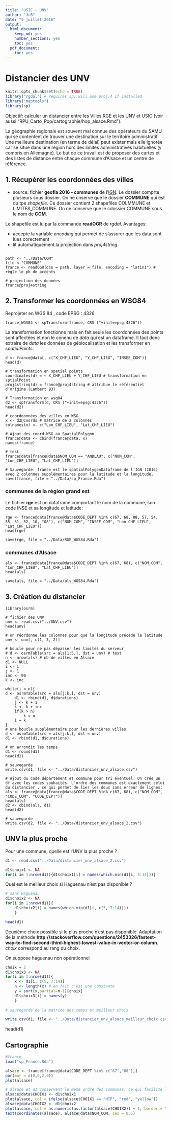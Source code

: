```yaml
---
title: "USIC - UNV"
author: "JcB"
date: "9 juillet 2016"
output:
  html_document:
    keep_md: yes
    number_sections: yes
    toc: yes
  pdf_document:
    toc: yes
---
```


Distancier des UNV
===================

```r
knitr::opts_chunk$set(echo = TRUE)
library("rgdal") # requires sp, will use proj.4 if installed
library("maptools")
library(sp)
```


Objectif: calculer un distancier entre les Villes RGE et les UNV et USIC (voir aussi "RPU_Carto_Pop/cartographie/hop_alsace.Rmd").

La géographie régionale est souvent mal connue des opérateurs du SAMU qui se contentent de trouver une destination sur le territoire administratif. Une meilleure destination (en terme de délai) peut exister mais elle ignorée car se situe dans une région hors des limites administratives habituelles (y compris en Allemagne). Le but de ce travail est de proposer des cartes et des listes de distance entre chaque commune d'Alsace et un centre de référence.

1. Récupérer les coordonnées des villes
---------------------------------------

- source: fichier __geofla 2016 - communes__ de l'[IGN](http://professionnels.ign.fr/geofla). Le dossier comprte plusieurs sous dossier. On ne cnserve que le dossier __COMMUNE__ qui est du tpe _shapefile_. Ce dossier contient 2 shapefiles COLMMUNE et LIMITES_COMMUNE. On ne conserve que le cdossier COMMUNE sous le nom de __COM__.

Le shapefile est lu par la commande __readOGR__ de _rgdal_. Avantages:

- accepte la variable _encoding_ qui permet de s'assurer que les data sont lues corectement
- lit automatiquement la projection dans _proj4string_.

```{}

path <- "../Data/COM"
file <-"COMMUNE"
france <- readOGR(dsn = path, layer = file, encoding = "latin1") # règle le pb de accents

# projection des données
france@proj4string
```

2. Transformer les coordonnées en WSG84
---------------------------------------
Reprojeter en WGS 84 , code EPSG : 4326
```{}
france_WGS84 <- spTransform(france, CRS ("+init=epsg:4326"))
```

La transformation fonctionne mais en fait seule les coordonnées des points sont affectées et non le conenu de _data_ qui est un dataframe. Il faut donc extraire de _data_ les données de géolocalisation et les transformer en _spatialPoints_.

```{}
d <- france@data[, c("X_CHF_LIEU", "Y_CHF_LIEU", "INSEE_COM")] 
head(d)

# transformation en spatial points
coordinates(d) = ~ X_CHF_LIEU + Y_CHF_LIEU # transformation en sptialPoint
proj4string(d) = france@proj4string # attribue le référentiel d'origine (Lambert 93)

# Transformation en wsg84
d2 <- spTransform(d, CRS ("+init=epsg:4326"))
head(d2)

# coordoonnées des villes en WSG
x <- d2@coords # matrice de 2 colonnes
colnames(x) <- c("Lon_CHF_LIEU", "Lat_CHF_LIEU")

# Ajout des coord.WSG au SpatialPolygon
france@data <- cbind(france@data, x)
names(france)

# test
france@data[france@data$NOM_COM == "ANDLAU", c("NOM_COM", "Lon_CHF_LIEU", "Lat_CHF_LIEU")]

# Sauvegarde: france est le spatialPolygonDataframe de l'IGN (2016) avec 2 colonnes supplémentaires pour la latitude et la longitude.
save(france, file = "../Data/sp_France.Rda")
```

### communes de la région grand est
Le fichier __rge__ est un dataframe comportant le nom de la commune, son code INSE et sa longitude et latitude:
```{}
rge <- france@data[france@data$CODE_DEPT %in% c(67, 68, 88, 57, 54, 55, 51, 52, 10, "08"), c("NOM_COM", "INSEE_COM", "Lon_CHF_LIEU", "Lat_CHF_LIEU")]
head(rge)

save(rge, file = "../Data/RGE_WGS84.Rda")
```



### communes d'Alsace
```{}
als <- france@data[france@data$CODE_DEPT %in% c(67, 68), c("NOM_COM", "Lon_CHF_LIEU", "Lat_CHF_LIEU")]
head(als)

save(als, file = "../Data/als_WGS84.Rda")
```

3. Création du distancier
-------------------------

```{}
library(osrm)

# fichier des UNV
unv <- read.csv("../UNV.csv")
head(unv)

# on réordonne les colonnes pour que la longitude précède la latitude
unv <- unv[, c(1, 3, 2)]

# boucle pour ne pas dépasser les limites du serveur
# d <- osrmTable(src = als[1:5,], dst = unv) # test
n <- nrow(als) # nb de villes en Alsace
d1 <- NULL
i <- 1
j <- 1
inc <- 90
k <- inc

while(i < n){
d <- osrmTable(src = als[j:k,], dst = unv)
    d1 <- rbind(d1, d$durations)
    j <- k + 1
    k <- k + inc
    if(k > n)
        k = n
    i = k
}
# une boucle supplémentaire pour les dernières villes
d <- osrmTable(src = als[j:k,], dst = unv)
d1 <- rbind(d1, d$durations)

# on arrondit les temps
d1 <- round(d1)
head(d1)

# sauvegarde
write.csv(d1, file <- "../Data/distancier_unv_alsace.csv")

# Ajout du code département et commune pour tri éventuel. On crée un df avec les codes souhaités. L'ordre des communes est exactement celui du distancier , ce qui permet de lier les deux sans erreur de lignes:
als <- france@data[france@data$CODE_DEPT %in% c(67, 68), c("NOM_COM", "CODE_COM", "CODE_DEPT")]
head(als)
d2 <- cbind(als, d1)
head(d2)

# sauvegarde
write.csv(d2, file <- "../Data/distancier_unv_alsace_2.csv")
```

UNV la plus proche
------------------

Pour une commune, quelle est l'UNV la plus proche ?
```r
d1 <- read.csv("../Data/distancier_unv_alsace_2.csv")

d1$choix1 <- NA
for(i in 1:nrow(d1)){d1$choix1[i] = names(which.min(d1[i, 5:14]))}
```

Quel est le meilleur choix si Haguenau n'est pas disponible ?
```r
# sans Haguenau
d1$choix2 <- NA
for(i in 1:nrow(d1)){
    d1$choix2[i] = names(which.min(d1[i, c(5, 7:14)]))
    }

head(d1)
```

Deuxième choix possible si le plus proche n'est pas disponible. Adaptation de la méthode __http://stackoverflow.com/questions/2453326/fastest-way-to-find-second-third-highest-lowest-value-in-vector-or-column__. _choix_ correspond au rang du choix.

On suppose haguenau non opérationnel

```r
choix = 2
d1$choix3 <- NA
for(i in 1:nrow(d1)){
    x <- d1[i, c(5, 7:14)]
    n <- length(x) # en fait c'est une constante
    y = sort(x,partial=n-1)[choix]
    d1$choix3[i] = names(y)
    }
    
# sauvegarde de la matrice des temps et meilleur choix

write.csv(d1, file <- "../Data/distancier_unv_alsace_meilleur_choix.csv")
```

head(d1)

Cartographie
------------
```r
#france
load("sp_France.Rda")

alsace <- france[france@data$CODE_DEPT %in% c("67","68"),]
par(mar = c(0,0,2,0))
plot(alsace)

# alsace et d1 conservent le même ordre des communes, ce qui facilite l'ajout des colonnes choix au dataframe alsace.
alsace@data$CHOIX1 <- d1$choix1
plot(alsace, col = ifelse(alsace$CHOIX1 == "HTP", "red", "yellow"))
alsace@data$CHOIX2 <- d1$choix2
plot(alsace, col = as.numeric(as.factor(alsace$CHOIX2)) + 1, border = "white", main = "UNV la plus proche (Haguenau exclu)")
text(coordinates(alsace), alsace@data$NOM_COM, cex = 0.5)


```

